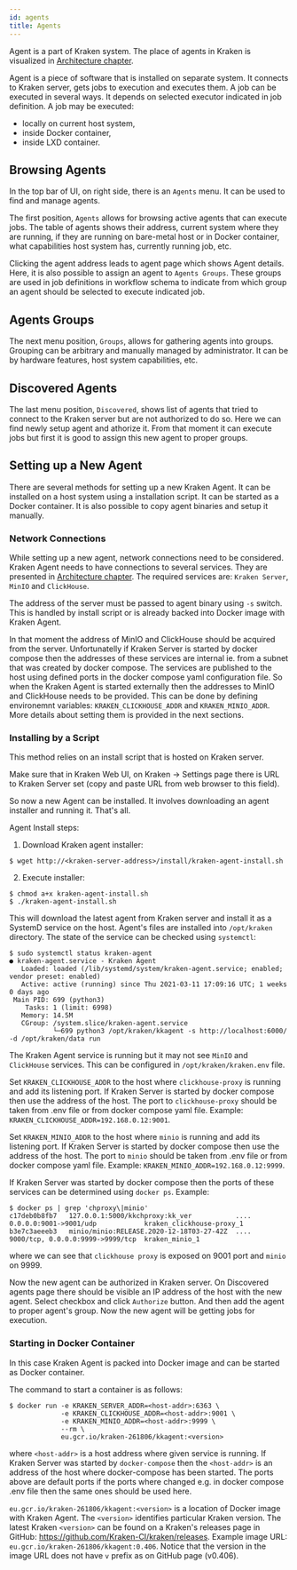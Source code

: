 ```yaml
---
id: agents
title: Agents
---
```




Agent is a part of Kraken system. The place of agents in Kraken is
visualized in [Architecture chapter](architecture.md).

Agent is a piece of software that is installed on separate system.
It connects to Kraken server, gets jobs to execution and executes
them. A job can be executed in several ways. It depends on selected
executor indicated in job definition. A job may be executed:

- locally on current host system,
- inside Docker container,
- inside LXD container.

## Browsing Agents

In the top bar of UI, on right side, there is an `Agents` menu.
It can be used to find and manage agents.

The first position, `Agents` allows for browsing active agents that can
execute jobs. The table of agents shows their address, current system
where they are running, if they are running on bare-metal host or in
Docker container, what capabilities host system has, currently running
job, etc.

<Screen img="screen-agents.png" />

Clicking the agent address leads to agent page which shows Agent
details. Here, it is also possible to assign an agent to `Agents
Groups`. These groups are used in job definitions in workflow schema
to indicate from which group an agent should be selected to execute
indicated job.

## Agents Groups

The next menu position, `Groups`, allows for gathering agents
into groups. Grouping can be arbitrary and manually managed by
administrator. It can be by hardware features, host system
capabilities, etc.

## Discovered Agents

The last menu position, `Discovered`, shows list of agents that tried
to connect to the Kraken server but are not authorized to do so. Here
we can find newly setup agent and athorize it. From that moment it can
execute jobs but first it is good to assign this new agent to proper
groups.

## Setting up a New Agent

There are several methods for setting up a new Kraken Agent. It can
be installed on a host system using a installation script. It can be
started as a Docker container. It is also possible to copy agent
binaries and setup it manually.

### Network Connections

While setting up a new agent, network connections need to be
considered.  Kraken Agent needs to have connections to several
services. They are presented
in [Architecture chapter](architecture.md). The required services are:
`Kraken Server`, `MinIO` and `ClickHouse`.

The address of the server must be passed to agent binary using `-s`
switch. This is handled by install script or is already backed into
Docker image with Kraken Agent.

In that moment the address of MinIO and ClickHouse should be acquired
from the server. Unfortunatelly if Kraken Server is started by docker
compose then the addresses of these services are internal ie. from a
subnet that was created by docker compose. The services are published
to the host using defined ports in the docker compose yaml
configuration file. So when the Kraken Agent is started externally
then the addresses to MinIO and ClickHouse needs to be provided. This
can be done by defining environemnt variables:
`KRAKEN_CLICKHOUSE_ADDR` and `KRAKEN_MINIO_ADDR`. More details about
setting them is provided in the next sections.

### Installing by a Script

This method relies on an install script that is hosted on Kraken server.

Make sure that in Kraken Web UI, on Kraken -> Settings page there is
URL to Kraken Server set (copy and paste URL from web browser to this
field).

So now a new Agent can be installed. It involves downloading an agent
installer and running it. That's all.

Agent Install steps:

1. Download Kraken agent installer:

```console
$ wget http://<kraken-server-address>/install/kraken-agent-install.sh
```

2. Execute installer:

```console
$ chmod a+x kraken-agent-install.sh
$ ./kraken-agent-install.sh
```

This will download the latest agent from Kraken server and install it
as a SystemD service on the host. Agent's files are installed into
`/opt/kraken` directory. The state of the service can be checked using
`systemctl`:

```console
$ sudo systemctl status kraken-agent
● kraken-agent.service - Kraken Agent
   Loaded: loaded (/lib/systemd/system/kraken-agent.service; enabled; vendor preset: enabled)
   Active: active (running) since Thu 2021-03-11 17:09:16 UTC; 1 weeks 0 days ago
 Main PID: 699 (python3)
    Tasks: 1 (limit: 6998)
   Memory: 14.5M
   CGroup: /system.slice/kraken-agent.service
           └─699 python3 /opt/kraken/kkagent -s http://localhost:6000/ -d /opt/kraken/data run
```

The Kraken Agent service is running but it may not see `MinIO` and
`ClickHouse` services. This can be configured in
`/opt/kraken/kraken.env` file.

Set `KRAKEN_CLICKHOUSE_ADDR` to the host where `clickhouse-proxy` is
running and add its listening port. If Kraken Server is started by
docker compose then use the address of the host. The port to
`clickhouse-proxy` should be taken from .env file or from docker
compose yaml file. Example:
`KRAKEN_CLICKHOUSE_ADDR=192.168.0.12:9001`.

Set `KRAKEN_MINIO_ADDR` to the host where `minio` is running and add
its listening port. If Kraken Server is started by docker compose then
use the address of the host. The port to `minio` should be
taken from .env file or from docker compose yaml file. Example:
`KRAKEN_MINIO_ADDR=192.168.0.12:9999`.

If Kraken Server was started by docker compose then the ports of these
services can be determined using `docker ps`. Example:

```console
$ docker ps | grep 'chproxy\|minio'
c17deb0b8fb7   127.0.0.1:5000/kkchproxy:kk_ver           ....  0.0.0.0:9001->9001/udp            kraken_clickhouse-proxy_1
b3e7c3aeeeb3   minio/minio:RELEASE.2020-12-18T03-27-42Z  ....  9000/tcp, 0.0.0.0:9999->9999/tcp  kraken_minio_1
```

where we can see that `clickhouse proxy` is exposed on 9001 port and
`minio` on 9999.

Now the new agent can be authorized in Kraken server. On Discovered
agents page there should be visible an IP address of the host with the
new agent. Select checkbox and click `Authorize` button. And then add
the agent to proper agent's group. Now the new agent will be getting
jobs for execution.

### Starting in Docker Container

In this case Kraken Agent is packed into Docker image and can be
started as Docker container.

The command to start a container is as follows:

```console
$ docker run -e KRAKEN_SERVER_ADDR=<host-addr>:6363 \
             -e KRAKEN_CLICKHOUSE_ADDR=<host-addr>:9001 \
             -e KRAKEN_MINIO_ADDR=<host-addr>:9999 \
             --rm \
             eu.gcr.io/kraken-261806/kkagent:<version>
```

where `<host-addr>` is a host address where given service is running.
If Kraken Server was started by `docker-compose` then the
`<host-addr>` is an address of the host where docker-compose has been
started. The ports above are default ports if the ports where changed
e.g. in docker compose .env file then the same ones should be used
here.

`eu.gcr.io/kraken-261806/kkagent:<version>` is a location of Docker
image with Kraken Agent. The `<version>` identifies particular Kraken
version. The latest Kraken `<version>` can be found on a Kraken's
releases page in GitHub: https://github.com/Kraken-CI/kraken/releases.
Example image URL: `eu.gcr.io/kraken-261806/kkagent:0.406`.  Notice
that the version in the image URL does not have `v` prefix as on
GitHub page (v0.406).
